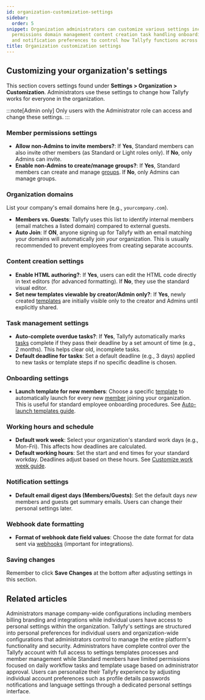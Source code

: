 ```yaml
---
id: organization-customization-settings
sidebar:
  order: 5
snippet: Organization administrators can customize various settings including member
  permissions domain management content creation task handling onboarding schedules
  and notification preferences to control how Tallyfy functions across their organization.
title: Organization customization settings
---
```


## Customizing your organization's settings

This section covers settings found under **Settings > Organization > Customization**. Administrators use these settings to change how Tallyfy works for everyone in the organization.

:::note[Admin only]
Only users with the Administrator role can access and change these settings.
:::

### Member permissions settings

*   **Allow non-Admins to invite members?**: If **Yes**, Standard members can also invite other members (as Standard or Light roles only). If **No**, only Admins can invite.
*   **Enable non-Admins to create/manage groups?**: If **Yes**, Standard members can create and manage [groups](/products/pro/documenting/groups/). If **No**, only Admins can manage groups.

### Organization domains

List your company's email domains here (e.g., `yourcompany.com`).

*   **Members vs. Guests**: Tallyfy uses this list to identify internal members (email matches a listed domain) compared to external guests.
*   **Auto Join**: If **ON**, anyone signing up for Tallyfy with an email matching your domains will automatically join *your* organization. This is usually recommended to prevent employees from creating separate accounts.

### Content creation settings

*   **Enable HTML authoring?**: If **Yes**, users can edit the HTML code directly in text editors (for advanced formatting). If **No**, they use the standard visual editor.
*   **Set new templates viewable by creator/Admin only?**: If **Yes**, newly created [templates](/products/pro/documenting/templates/) are initially visible only to the creator and Admins until explicitly shared.

### Task management settings

*   **Auto-complete overdue tasks?**: If **Yes**, Tallyfy automatically marks [tasks](/products/pro/tracking-and-tasks/tasks/) complete if they pass their deadline by a set amount of time (e.g., 2 months). This helps clear old, incomplete tasks.
*   **Default deadline for tasks**: Set a default deadline (e.g., 3 days) applied to new tasks or template steps if no specific deadline is chosen.

### Onboarding settings

*   **Launch template for new members**: Choose a specific [template](/products/pro/documenting/templates/) to automatically launch for every new [member](/products/pro/documenting/members/) joining your organization. This is useful for standard employee onboarding procedures. See [Auto-launch templates guide](/products/pro/settings/org-settings/how-to-auto-launch-templates-for-new-members/).

### Working hours and schedule

*   **Default work week**: Select your organization's standard work days (e.g., Mon-Fri). This affects how deadlines are calculated.
*   **Default working hours**: Set the start and end times for your standard workday. Deadlines adjust based on these hours.
    See [Customize work week guide](/products/pro/settings/org-settings/how-to-adjust-task-deadlines-to-work-week/).

### Notification settings

*   **Default email digest days (Members/Guests)**: Set the default days *new* members and guests get summary emails. Users can change their personal settings later.

### Webhook date formatting

*   **Format of webhook date field values**: Choose the date format for data sent via [webhooks](/products/pro/integrations/webhooks/) (important for integrations).

### Saving changes

Remember to click **Save Changes** at the bottom after adjusting settings in this section.


## Related articles
<CardGrid>
<LinkTitleCard header="<b>Settings > Organization settings</b>" href="/products/pro/settings/org-settings/" > Administrators manage company-wide configurations including members billing branding and integrations while individual users have access to personal settings within the organization. </LinkTitleCard>
<LinkTitleCard header="<b>Pro > Settings</b>" href="/products/pro/settings/" > Tallyfy's settings are structured into personal preferences for individual users and organization-wide configurations that administrators control to manage the entire platform's functionality and security. </LinkTitleCard>
<LinkTitleCard header="<b>Members > Standard and Admin members</b>" href="/products/pro/documenting/members/standard-admin-members/" > Administrators have complete control over the Tallyfy account with full access to settings templates processes and member management while Standard members have limited permissions focused on daily workflow tasks and template usage based on administrator approval. </LinkTitleCard>
<LinkTitleCard header="<b>Settings > Personal settings</b>" href="/products/pro/settings/personal-settings/" > Users can personalize their Tallyfy experience by adjusting individual account preferences such as profile details passwords notifications and language settings through a dedicated personal settings interface. </LinkTitleCard>
</CardGrid>